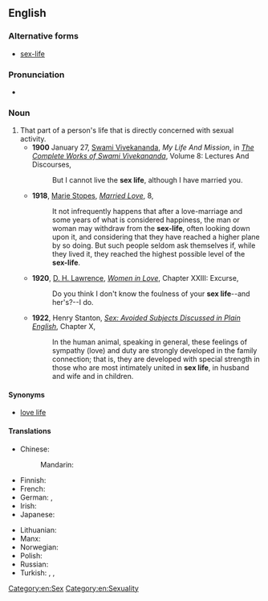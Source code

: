 ==English==

===Alternative forms===
* [[sex-life]]

===Pronunciation===
* {{IPA|/ˈsɛksˌlaɪf/}}

===Noun===
{{en-noun|head=[[sex]] [[life]]|sex lives}}

# That part of a person's life that is directly concerned with sexual activity.
#* '''1900''' January 27, [[w:Swami Vivekananda|Swami Vivekananda]], ''My Life And Mission'', in ''[[s:The Complete Works of Swami Vivekananda/Volume 8/Lectures And Discourses/My Life And Mission|The Complete Works of Swami Vivekananda]]'', Volume 8: Lectures And Discourses,
#*: But I cannot live the '''sex life''', although I have married you.
#* '''1918''', [[w:Marie Stopes|Marie Stopes]], ''[[s:Married Love/8|Married Love]]'', 8,
#*: It not infrequently happens that after a love-marriage and some years of what is considered happiness, the man or woman may withdraw from the '''sex-life''', often looking down upon it, and considering that they have reached a higher plane by so doing. But such people seldom ask themselves if, while they lived it, they reached the highest possible level of the '''sex-life'''.
#* '''1920''', [[w:D. H. Lawrence|D. H. Lawrence]], ''[[s:Women in Love/Chapter XXIII|Women in Love]]'', Chapter XXIII: Excurse,
#*: Do you think I don't know the foulness of your '''sex life'''--and her's?--I do.
#* '''1922''', Henry Stanton, ''[[s:Sex/Chapter X|Sex: Avoided Subjects Discussed in Plain English]]'', Chapter X,
#*: In the human animal, speaking in general, these feelings of sympathy (love) and duty are strongly developed in the family connection; that is, they are developed with special strength in those who are most intimately united in '''sex life''', in husband and wife and in children.

====Synonyms====
* [[love life]]

====Translations====
{{trans-top|part of a person's life that is directly concerned with sexual activity}}
* Chinese:
*: Mandarin: {{t-|cmn|性生活|tr=xìngshēnghuó|sc=Hani}}
* Finnish: {{t-|fi|sukupuolielämä}}
* French: {{t|fr|vie sexuelle|f}}
* German: {{t|de|Liebesleben|n}}, {{t|de|Sex-Leben|n}}
* Irish: {{t-|ga|saol gnéis|m|xs=Irish}}
* Japanese: {{t|ja|性生活|tr=せいせいかつ, seiseikatsu|sc=Jpan}}
{{trans-mid}}
* Lithuanian: {{t-|lt|lytinis gyvenimas|m|xs=Lithuanian}}
* Manx: {{t-|gv|bea cheintyssagh|f|xs=Manx}}
* Norwegian: {{t|no|sexliv|n}}
* Polish: {{t|pl|życie seksualne|n}}
* Russian: {{t|ru|сексуальная жизнь|f|tr=sɛksuál’naja žizn’|sc=Cyrl}}
* Turkish: {{t|tr|cinsel yaşam}}, {{t|tr|cinsel hayat}}, {{t|tr|seks hayatı}}
{{trans-bottom}}

[[Category:en:Sex]]
[[Category:en:Sexuality]]
